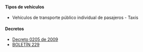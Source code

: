 #### Tipos de vehículos

- Vehículos de transporte público individual de pasajeros - Taxis

#### Decretos

- [Decreto 0205 de 2009](/barranquilla/decreto-0205-de-2009.pdf)
- [BOLETÍN 229](https://www.barranquilla.gov.co/transito?option=com_content%20info,view=article%20info,id=16213:se-mantiene-el-pico-y-placa-para-taxis-en-el-2018%20info,catid=36:boletines%20info,Itemid=30)
